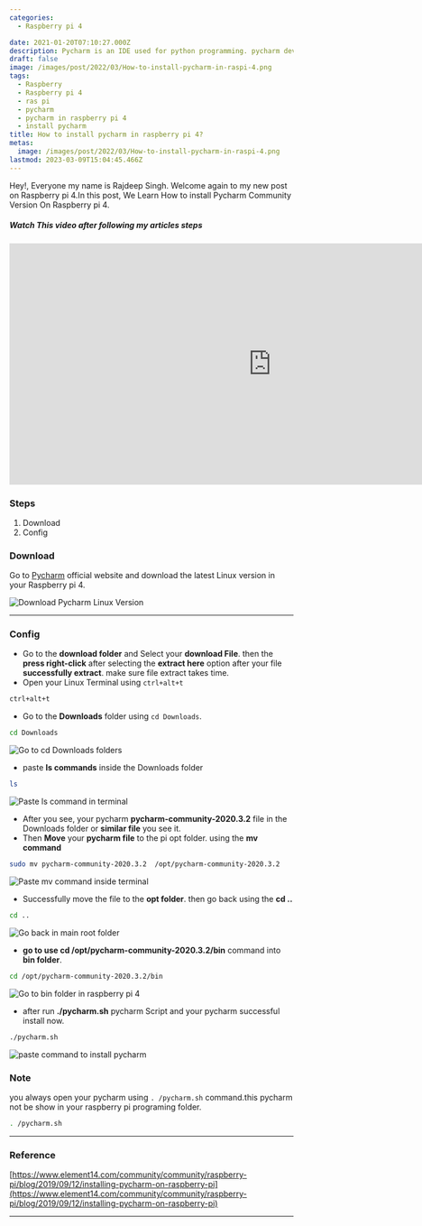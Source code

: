 ```yaml
---
categories:
  - Raspberry pi 4

date: 2021-01-20T07:10:27.000Z
description: Pycharm is an IDE used for python programming. pycharm develop by JetBrains.
draft: false
image: /images/post/2022/03/How-to-install-pycharm-in-raspi-4.png
tags:
  - Raspberry
  - Raspberry pi 4
  - ras pi
  - pycharm
  - pycharm in raspberry pi 4
  - install pycharm
title: How to install pycharm in raspberry pi 4?
metas:
  image: /images/post/2022/03/How-to-install-pycharm-in-raspi-4.png
lastmod: 2023-03-09T15:04:45.466Z
---
```


Hey!, Everyone my name is Rajdeep Singh. Welcome again to my new post on
Raspberry pi 4.In this post, We Learn How to install Pycharm Community Version
On Raspberry pi 4.

##### **Watch This video after following my articles steps**

<iframe width="928" height="428" src="https://www.youtube.com/embed/jAjwzkEDrgI?feature=oembed" frameborder="0" allow="accelerometer; autoplay; clipboard-write; encrypted-media; gyroscope; picture-in-picture" allowfullscreen></iframe>

### Steps

1. Download
2. Config

### Download

Go to [Pycharm](https://www.jetbrains.com/pycharm/download/#section=linux) official website and download the latest Linux version in your Raspberry pi 4.

![Download Pycharm Linux Version](/images/post/2021/01/download-pycharm.png "Download Pycharm Linux Version")

---

### Config

- Go to the **download folder** and Select your **download File**. then the **press right-click** after selecting the **extract here** option after your file **successfully extract**. make sure file extract takes time.
- Open your Linux Terminal using `ctrl+alt+t`

```bash
ctrl+alt+t
```

- Go to the **Downloads** folder using `cd Downloads`.

```bash
cd Downloads
```

![Go to cd Downloads folders](/images/post/2021/01/pycharm1.png "Go to cd Downloads folders")

- paste **ls commands** inside the Downloads folder

```bash
ls
```

![Paste ls command in terminal](/images/post/2021/01/pycharm-2.png "paste ls command in terminal")

- After you see, your pycharm **pycharm-community-2020.3.2** file in the Downloads folder or **similar file** you see it.
- Then **Move** your **pycharm file** to the pi opt folder. using the **mv command**

```bash
sudo mv pycharm-community-2020.3.2  /opt/pycharm-community-2020.3.2
```

![Paste mv command inside terminal](/images/post/2021/01/pycharm-3.png "paste mv command inside terminal")

- Successfully move the file to the **opt folder**. then go back using the **cd
  ..**

```bash
cd ..
```

![Go back in main root folder](/images/post/2021/01/pycharm-4.png "go back in main root folder")

- **go to use cd /opt/pycharm-community-2020.3.2/bin** command into **bin folder**.

```bash
cd /opt/pycharm-community-2020.3.2/bin
```

![Go to bin folder in raspberry pi 4](/images/post/2021/01/pycharm-5.png "go to bin folder in raspberry pi 4")

- after run **./pycharm.sh** pycharm Script and your pycharm successful install now.

```bash
./pycharm.sh
```

![paste command to install pycharm](/images/post/2021/01/pycharm-6.png "paste command to install pycharm")

### Note

you always open your pycharm using `. /pycharm.sh` command.this pycharm not be
show in your raspberry pi programing folder.

```bash
. /pycharm.sh
```

---

### Reference

[https://www.element14.com/community/community/raspberry-pi/blog/2019/09/12/installing-pycharm-on-raspberry-pi](https://www.element14.com/community/community/raspberry-pi/blog/2019/09/12/installing-pycharm-on-raspberry-pi)

---
